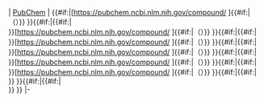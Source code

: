 <includeonly>| [[PubChem]]
| {{#if:{{{value|}}}|<span class="reflink plainlinks nourlexpansion">[https://pubchem.ncbi.nlm.nih.gov/compound/{{{value}}} {{{value}}}]</span>{{#if:{{{value_comment|}}}|（{{{value_comment}}}）}} }}{{#if:{{{value1|}}}|{{#if:{{{value|}}}|<br />}}<span class="reflink plainlinks nourlexpansion">[https://pubchem.ncbi.nlm.nih.gov/compound/{{{value1}}} {{{value1}}}]</span>{{#if:{{{value1_comment|}}}|（{{{value1_comment}}}）}} }}{{#if:{{{value2|}}}|{{#if:{{{value|}}}{{{value1|}}}|<br />}}<span class="reflink plainlinks nourlexpansion">[https://pubchem.ncbi.nlm.nih.gov/compound/{{{value2}}} {{{value2}}}]</span>{{#if:{{{value2_comment|}}}|（{{{value2_comment}}}）}} }}{{#if:{{{value3|}}}|{{#if:{{{value|}}}{{{value1|}}}{{{value2|}}}|<br />}}<span class="reflink plainlinks nourlexpansion">[https://pubchem.ncbi.nlm.nih.gov/compound/{{{value3}}} {{{value3}}}]</span>{{#if:{{{value3_comment|}}}|（{{{value3_comment}}}）}} }}{{#if:{{{value4|}}}|{{#if:{{{value|}}}{{{value1|}}}{{{value2|}}}{{{value3|}}}|<br />}}<span class="reflink plainlinks nourlexpansion">[https://pubchem.ncbi.nlm.nih.gov/compound/{{{value4}}} {{{value4}}}]</span>{{#if:{{{value4_comment|}}}|（{{{value4_comment}}}）}} }}{{#if:{{{value5|}}}|{{#if:{{{value|}}}{{{value1|}}}{{{value2|}}}{{{value3|}}}{{{value4|}}}|<br />}}<span class="reflink plainlinks nourlexpansion">[https://pubchem.ncbi.nlm.nih.gov/compound/{{{value5}}} {{{value5}}}]</span>{{#if:{{{value5_comment|}}}|（{{{value5_comment}}}）}} }}{{#if:{{{value10|}}}|{{#if:{{{value|}}}|<br />}}{{{value10}}} }}{{#if:{{{value11|}}}|{{#if:{{{value|}}}{{{value10|}}}|<br />}}{{{value11}}} }}
|-</includeonly><noinclude>{{Documentation}}</noinclude>